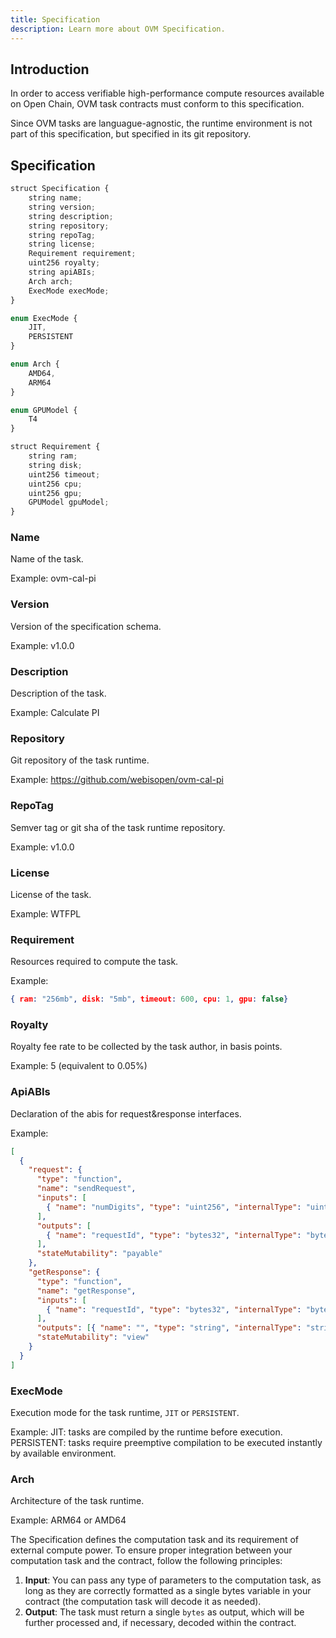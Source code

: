 ```yaml
---
title: Specification
description: Learn more about OVM Specification.
---
```


## Introduction

In order to access verifiable high-performance compute resources available on Open Chain, OVM task contracts must conform to this specification.

Since OVM tasks are languague-agnostic, the runtime environment is not part of this specification, but specified in its git repository.

## Specification

```js
struct Specification {
    string name;
    string version;
    string description;
    string repository;
    string repoTag;
    string license;
    Requirement requirement;
    uint256 royalty;
    string apiABIs;
    Arch arch;
    ExecMode execMode;
}

enum ExecMode {
    JIT,
    PERSISTENT
}

enum Arch {
    AMD64,
    ARM64
}

enum GPUModel {
    T4
}

struct Requirement {
    string ram;
    string disk;
    uint256 timeout;
    uint256 cpu;
    uint256 gpu;
    GPUModel gpuModel;
}

```

### Name

Name of the task.

Example: ovm-cal-pi

### Version

Version of the specification schema.

Example: v1.0.0

### Description

Description of the task.

Example: Calculate PI

### Repository

Git repository of the task runtime.

Example: https://github.com/webisopen/ovm-cal-pi

### RepoTag

Semver tag or git sha of the task runtime repository.

Example: v1.0.0

### License

License of the task.

Example: WTFPL

### Requirement

Resources required to compute the task.

Example:

```json
{ ram: "256mb", disk: "5mb", timeout: 600, cpu: 1, gpu: false}
```

### Royalty

Royalty fee rate to be collected by the task author, in basis points.

Example: 5 (equivalent to 0.05%)

### ApiABIs

Declaration of the abis for request&response interfaces.

Example:

```json
[
  {
    "request": {
      "type": "function",
      "name": "sendRequest",
      "inputs": [
        { "name": "numDigits", "type": "uint256", "internalType": "uint256" }
      ],
      "outputs": [
        { "name": "requestId", "type": "bytes32", "internalType": "bytes32" }
      ],
      "stateMutability": "payable"
    },
    "getResponse": {
      "type": "function",
      "name": "getResponse",
      "inputs": [
        { "name": "requestId", "type": "bytes32", "internalType": "bytes32" }
      ],
      "outputs": [{ "name": "", "type": "string", "internalType": "string" }],
      "stateMutability": "view"
    }
  }
]
```

### ExecMode

Execution mode for the task runtime, `JIT` or `PERSISTENT`.

Example:
JIT: tasks are compiled by the runtime before execution.
PERSISTENT: tasks require preemptive compilation to be executed instantly by available environment.

### Arch

Architecture of the task runtime.

Example: ARM64 or AMD64

The Specification defines the computation task and its requirement of external compute power.
To ensure proper integration between your computation task and the contract, follow the following principles:

1. **Input**: You can pass any type of parameters to the computation task, as long as they are correctly formatted as a single bytes variable in your contract (the computation task will decode it as needed).
1. **Output**: The task must return a single `bytes` as output, which will be further processed and, if necessary, decoded within the contract.
